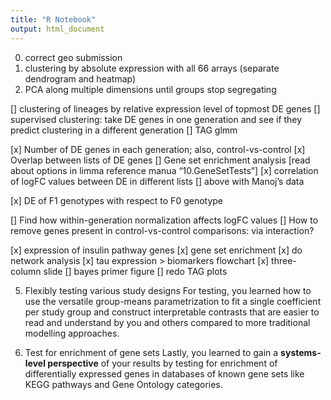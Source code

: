 ```yaml
---
title: "R Notebook"
output: html_document
---
```


0. correct geo submission
1. clustering by absolute expression with all 66 arrays (separate dendrogram and heatmap)
2. PCA along multiple dimensions until groups stop segregating

[] clustering of lineages by relative expression level of topmost DE genes
[] supervised clustering: take DE genes in one generation and see if they predict clustering in a different generation 
[] TAG glmm

[x] Number of DE genes in each generation; also, control-vs-control
[x] Overlap between lists of DE genes
[]  Gene set enrichment analysis [read about options in limma reference manua "10.GeneSetTests"]
[x] correlation of logFC values between DE in different lists
[] above with Manoj's data

[x] DE of F1 genotypes with respect to F0 genotype

[] Find how within-generation normalization affects logFC values
[] How to remove genes present in control-vs-control comparisons: via interaction?

[x] expression of insulin pathway genes
[x] gene set enrichment
[x] do network analysis
[x] tau expression > biomarkers flowchart
[x] three-column slide
[] bayes primer figure
[] redo TAG plots

5. Flexibly testing various study designs
For testing, you learned how to use the versatile group-means parametrization to fit a single coefficient per study group and construct interpretable contrasts that are easier to read and understand by you and others compared to more traditional modelling approaches. 

8. Test for enrichment of gene sets
Lastly, you learned to gain a __systems-level perspective__ of your results by testing for enrichment of differentially expressed genes in databases of known gene sets like KEGG pathways and Gene Ontology categories. 